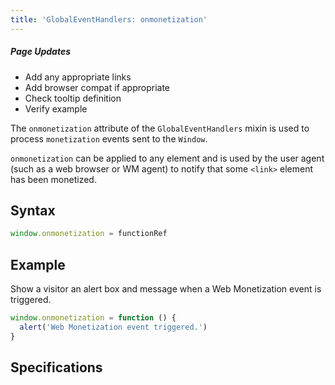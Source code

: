 ```yaml
---
title: 'GlobalEventHandlers: onmonetization'
---
```



<div class='draft'>
  <h5>Page Updates</h5>
  <ul>
    <li>Add any appropriate links</li>
    <li>Add browser compat if appropriate</li>
    <li>Check tooltip definition</li>
    <li>Verify example</li>
  </ul>
</div>

The `onmonetization` attribute of the <span data-text="Describes event handlers common to several interfaces like HTMLElement, Document, or Window" class="tooltip">`GlobalEventHandlers` mixin</span> is used to process `monetization` events sent to the `Window`.

`onmonetization` can be applied to any element and is used by the user agent (such as a web browser or WM agent) to notify that some `<link>` element has been monetized.

## Syntax

```js
window.onmonetization = functionRef
```

## Example

Show a visitor an alert box and message when a Web Monetization event is triggered.

```js
window.onmonetization = function () {
  alert('Web Monetization event triggered.')
}
```

## Specifications

<Specification anchor='onmonetization-event-handler' />
